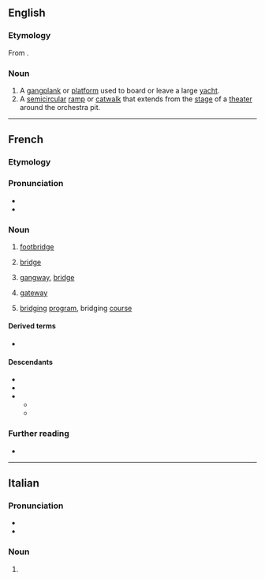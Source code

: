 {{also|Pas­se­rel­le}}
==English==

===Etymology===
From {{bor|en|fr|passerelle}}.

===Noun===
{{en-noun}}

# A [[gangplank]] or [[platform]] used to board or leave a large [[yacht]].
# A [[semicircular]] [[ramp]] or [[catwalk]] that extends from the [[stage]] of a [[theater]] around the orchestra pit.

----

==French==

===Etymology===
{{affix|fr|passer|-elle}}

===Pronunciation===
* {{fr-IPA}}
* {{audio|fr|LL-Q150 (fra)-0x010C-passerelle.wav|Audio}}

===Noun===
{{fr-noun|f}}

# [[footbridge]]
# {{lb|fr|nautical}} [[bridge]]
# {{lb|fr|aviation|nautical}} [[gangway]], [[bridge]]
# {{lb|fr|computing}} [[gateway]]
# {{lb|fr|higher education}} [[bridging]] [[program]], bridging [[course]]

====Derived terms====
* {{l|fr|passerelle himalayenne}}

====Descendants====
* {{desc|en|passerelle|bor=1}}
* {{desc|de|Passerelle|bor=1}}
* {{desc|it|passerella|bor=1}}
** {{desc|ca|passarel·la|bor=1}}
** {{desc|es|pasarela|bor=1}}

===Further reading===
* {{R:TLFi}}

----

==Italian==

===Pronunciation===
* {{it-IPA|passerèlle}}
* {{rhymes|it|ɛlle|s=4}}

===Noun===
{{head|it|noun form|g=f}}

# {{plural of|it|passerella}}